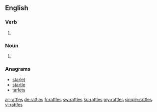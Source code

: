 ==English==

===Verb===
{{head|en|verb form}}

# {{en-third-person singular of|rattle}}

===Noun===
{{head|en|plural}}
# {{plural of|rattle|lang=en}}

===Anagrams===
* [[starlet#English|starlet]]
* [[startle#English|startle]]
* [[tarlets#English|tarlets]]

[[ar:rattles]]
[[de:rattles]]
[[fr:rattles]]
[[sw:rattles]]
[[ku:rattles]]
[[my:rattles]]
[[simple:rattles]]
[[vi:rattles]]